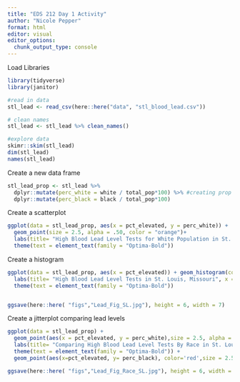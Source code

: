 ```yaml
---
title: "EDS 212 Day 1 Activity"
author: "Nicole Pepper"
format: html
editor: visual
editor_options: 
  chunk_output_type: console
---
```


Load Libraries
```r
library(tidyverse)
library(janitor)

#read in data
stl_lead <- read_csv(here::here("data", "stl_blood_lead.csv"))

# clean names
stl_lead <- stl_lead %>% clean_names() 

#explore data
skimr::skim(stl_lead)
dim(stl_lead)
names(stl_lead)

```

Create a new data frame
```r
stl_lead_prop <- stl_lead %>% 
  dplyr::mutate(perc_white = white / total_pop*100) %>% #creating prop white
  dplyr::mutate(perc_black = black / total_pop*100)
```

Create a scatterplot
```r
ggplot(data = stl_lead_prop, aes(x = pct_elevated, y = perc_white)) +
  geom_point(size = 2.5, alpha = .50, color = "orange")+
  labs(title= "High Blood Lead Level Tests for White Population in St. Louis, Missouri", x = "Elevated %", y = "Count") +
  theme(text = element_text(family = "Optima-Bold"))


```

Create a histogram
```r
ggplot(data = stl_lead_prop, aes(x = pct_elevated)) + geom_histogram(color = "white", fill = "#9c4c06")+ 
  labs(title= "High Blood Lead Level Tests in St. Louis, Missouri", x = "Elevated %", y = "Count") +
  theme(text = element_text(family = "Optima-Bold"))


ggsave(here::here( "figs","Lead_Fig_SL.jpg"), height = 6, width = 7)


```


Create a jitterplot comparing lead levels 
```r
ggplot(data = stl_lead_prop) +
  geom_point(aes(x = pct_elevated, y = perc_white),size = 2.5, alpha = .50, color = "orange")+
  labs(title= "Comparing High Blood Lead Level Tests By Race in St. Louis, Missouri", x = "Elevated %", y = "Count") +
  theme(text = element_text(family = "Optima-Bold")) +
  geom_point(aes(x=pct_elevated, y= perc_black), color='red',size = 2.5,alpha = .50)

ggsave(here::here( "figs","Lead_Fig_Race_SL.jpg"), height = 6, width = 7)


```